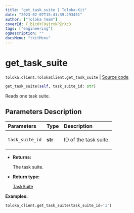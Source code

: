 ```yaml
---
title: "get_task_suite | Toloka-Kit"
date: "2023-02-07T15:41:39.293451"
author: ["Toloka Team"]
coverId: F_bIcOYF9yjrxkPZrXc3
tags: ["engineering"]
ogDescription: ""
docsMenu: "tkitMenu"
---
```


# get_task_suite
`toloka.client.TolokaClient.get_task_suite` | [Source code](https://github.com/Toloka/toloka-kit/blob/v1.1.3/src/client/__init__.py#L2623)

```python
get_task_suite(self, task_suite_id: str)
```

Reads one task suite.

## Parameters Description

| Parameters | Type | Description |
| :----------| :----| :-----------|
`task_suite_id`|**str**|<p>ID of the task suite.</p>

* **Returns:**

  The task suite.

* **Return type:**

  [TaskSuite](/docs-new/toloka-kit/reference/toloka.client.task_suite.TaskSuite)

**Examples:**

```python
toloka_client.get_task_suite(task_suite_id='1')
```

